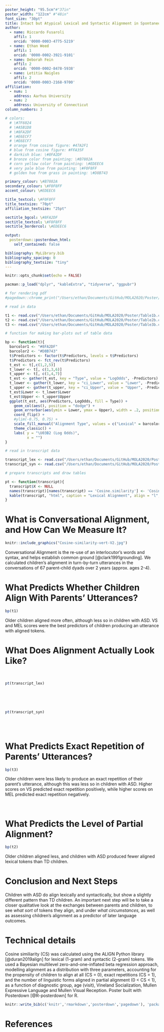 ```yaml
---
poster_height: "95.5cm"#"37in"
poster_width: "122cm" #"48in"
font_size: "30pt"
title: Intact but Atypical Lexical and Syntactic Alignment in Spontaneous Speech of Children with Autism Spectrum Disorder
author:
  - name: Riccardo Fusaroli
    affil: 1
    orcid: '0000-0003-4775-5219'
  - name: Ethan Weed
    affil: 1
    orcid: '0000-0002-3921-9101'
  - name: Deborah Fein
    affil: 2
    orcid: '0000-0002-8478-5938'
  - name: Letitia Naigles
    affil: 2
    orcid: '0000-0003-2168-9700'
affiliation:
  - num: 1
    address: Aarhus University
  - num: 2
    address: University of Connecticut
column_numbers: 3

# colors:
  # \#7F6024
  # \#A5B1D8
  # \#8FA2DF
  # \#E6ECF7
  # \#E6ECF7  
  # orange from cosine figure: #47A2F1
  # blue from cosine figure: #FFA35F
  # darkish blue: \#8FA2DF
  # bronze color from painting: \#B7802A
  # corn yellow color from painting: \#EDEEC6
  # very pale blue from painting: \#F0F8FF
  # golden hue from grass in painting: \#D8B743

primary_colour: \#B7802A
secondary_colour: \#F0F8FF
accent_colour: \#EDEEC6

title_textcol: \#F0F8FF
title_textsize: "70pt"
affiliation_textsize: "25pt"

sectitle_bgcol: \#8FA2DF
sectitle_textcol: \#F0F8FF
sectitle_bordercol: \#EDEEC6

output: 
  posterdown::posterdown_html:
    self_contained: false

bibliography: MyLibrary.bib
bibliography_spacing: 0
bibliography_textsize: "tiny"
---
```


```r
knitr::opts_chunk$set(echo = FALSE)
```

```r
pacman::p_load("dplyr", "kableExtra", "tidyverse", "ggpubr")
```


```r

# for rendering pdf
#pagedown::chrome_print("/Users/ethan/Documents/GitHub/MOLA2020/Poster/Fusaroli-et-al.Rmd")

# read in data

t1 <- read.csv("/Users/ethan/Documents/GitHub/MOLA2020/Poster/Table1b.csv")
t2 <- read.csv("/Users/ethan/Documents/GitHub/MOLA2020/Poster/Table2b.csv")
t3 <- read.csv("/Users/ethan/Documents/GitHub/MOLA2020/Poster/Table3b.csv")

# function for making bar-plots out of table data

bp <- function(t){
  barcolor1 <- "#8FA2DF"
  barcolor2 <- "#D8B743"
  t$Predictors <- factor(t$Predictors, levels = t$Predictors)
  t$Predictors <- fct_rev(t$Predictors)
  t_est <- t[,c(1,2,5)]
  t_lower <- t[, c(1,3,6)]
  t_upper <- t[, c(1,4,7)]
  t_est <- gather(t_est, key = "Type", value = "LogOdds", -Predictors)
  t_lower <- gather(t_lower, key = "ci_Lower", value = "Lower", -Predictors)
  t_upper <- gather(t_upper, key = "ci_Upper", value = "Upper", -Predictors)
  t_est$Lower <- t_lower$Lower
  t_est$Upper <- t_upper$Upper
  ggplot(t_est, aes(Predictors, LogOdds, fill = Type)) +
    geom_col(aes(), position = "dodge") +
    geom_errorbar(aes(ymin = Lower, ymax = Upper), width = .2, position=position_dodge(.9)) +
    coord_flip() +
    #ylim(-0.75, 0.75) +
    scale_fill_manual("Alignment Type", values = c("Lexical" = barcolor1, "Syntactic" = barcolor2)) +
    theme_classic() +
    labs( y = "\U03B2 (Log Odds)",
          x = "")
}

# read in transcript data

transcript_lex <- read.csv("/Users/ethan/Documents/GitHub/MOLA2020/Poster/transcript-example-lexical.csv")
transcript_syn <- read.csv("/Users/ethan/Documents/GitHub/MOLA2020/Poster/transcript-example-syntactic.csv")

# prepare transcripts and drow tables

pt <- function(transcript){
  transcript$X <- NULL
  names(transcript)[names(transcript) == 'Cosine.similarity'] <- 'Cosine Similarity'
  kable(transcript, "html", caption = "Lexical Alignment", align = "l", booktabs = T)
}

```


# What is Conversational Alignment, and How Can We Measure It?

```r
knitr::include_graphics("Cosine-similarity-vert-V2.jpg")
```

Conversational Alignment is the re-use of an interlocutor’s words and syntax, and helps establish common ground [@clark1991grounding]. We calculated children's alignment in turn-by-turn utterances in the conversations of 67 parent-child dyads over 2 years (approx. ages 2-4).

# What Predicts Whether Children Align With Parents' Utterances?  

```r

bp(t1)

```

Older children aligned more often, although less so in children with ASD. VS and MEL scores were the best predictors of children producing an utterance with aligned tokens.

# What Does Alignment Actually Look Like?

<br>

```r

pt(transcript_lex)

```

<br>
<br>
<br>

```r

pt(transcript_syn)

```

<br>
<br>

# What Predicts Exact Repetition of Parents' Utterances?

```r

bp(t3)

```
Older children were less likely to produce an exact repetition of their parent's utterance, although this was less so in children with ASD. Higher scores on VS predicted exact repetition positively, while higher scores on MEL predicted exact repetition negatively.

<br>

# What Predicts the Level of Partial Alignment?

```r

bp(t2)

```
Older children aligned less, and children with ASD produced fewer aligned lexical tokens than TD children.

# Conclusion and Next Steps
Children with ASD do align lexically and syntactically, but show a slightly different pattern than TD children. An important next step will be to take a closer qualitative look at the exchanges between parents and children, to see *what sort* of tokens they align, and under *what circumstances,* as well as assessing children's alignment as a predictor of later language outcomes.

# Technical details
Cosine similiarity (CS) was calculated using the ALIGN Python library [@duran2019align] for lexical (1-gram) and syntactic (2-gram) tokens. We used a Bayesian multilevel zero-and-one-inflated beta regression approach, modelling alignment as a distribution with three parameters, accounting for the propensity of children to align at all (CS = 0), exact repetitions (CS = 1), and the number of linguistic forms aligned in partial alignment (0 < CS < 1), as a function of diagnostic group, age (visit), Vineland Socialization, Mullen Expressive Language and Mullen Visual Reception. Poster built with Posterdown  [@R-posterdown] for R.


```r
knitr::write_bib(c('knitr','rmarkdown','posterdown','pagedown'), 'packages.bib')
```



# References
